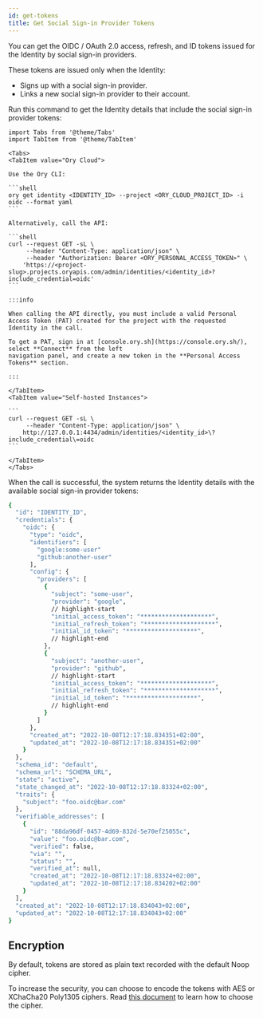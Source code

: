 ```yaml
---
id: get-tokens
title: Get Social Sign-in Provider Tokens
---
```


You can get the OIDC / OAuth 2.0 access, refresh, and ID tokens issued for the
Identity by social sign-in providers.

These tokens are issued only when the Identity:

- Signs up with a social sign-in provider.
- Links a new social sign-in provider to their account.

Run this command to get the Identity details that include the social sign-in
provider tokens:

````mdx-code-block
import Tabs from '@theme/Tabs'
import TabItem from '@theme/TabItem'

<Tabs>
<TabItem value="Ory Cloud">

Use the Ory CLI:

```shell
ory get identity <IDENTITY_ID> --project <ORY_CLOUD_PROJECT_ID> -i oidc --format yaml
```

Alternatively, call the API:

```shell
curl --request GET -sL \
     --header "Content-Type: application/json" \
     --header "Authorization: Bearer <ORY_PERSONAL_ACCESS_TOKEN>" \
    'https://<project-slug>.projects.oryapis.com/admin/identities/<identity_id>?include_credential=oidc'
```

:::info

When calling the API directly, you must include a valid Personal Access Token (PAT) created for the project with the requested
Identity in the call.

To get a PAT, sign in at [console.ory.sh](https://console.ory.sh/), select **Connect** from the left
navigation panel, and create a new token in the **Personal Access Tokens** section.

:::

</TabItem>
<TabItem value="Self-hosted Instances">

```
curl --request GET -sL \
     --header "Content-Type: application/json" \
    http://127.0.0.1:4434/admin/identities/<identity_id>\?include_credential\=oidc
```

</TabItem>
</Tabs>
````

When the call is successful, the system returns the Identity details with the
available social sign-in provider tokens:

```sh
{
  "id": "IDENTITY_ID",
  "credentials": {
    "oidc": {
      "type": "oidc",
      "identifiers": [
        "google:some-user"
        "github:another-user"
      ],
      "config": {
        "providers": [
          {
            "subject": "some-user",
            "provider": "google",
            // highlight-start
            "initial_access_token": "********************",
            "initial_refresh_token": "********************",
            "initial_id_token": "********************",
            // highlight-end
          },
          {
            "subject": "another-user",
            "provider": "github",
            // highlight-start
            "initial_access_token": "********************",
            "initial_refresh_token": "********************",
            "initial_id_token": "********************",
            // highlight-end
          }
        ]
      },
      "created_at": "2022-10-08T12:17:18.834351+02:00",
      "updated_at": "2022-10-08T12:17:18.834351+02:00"
    }
  },
  "schema_id": "default",
  "schema_url": "SCHEMA_URL",
  "state": "active",
  "state_changed_at": "2022-10-08T12:17:18.83324+02:00",
  "traits": {
    "subject": "foo.oidc@bar.com"
  },
  "verifiable_addresses": [
    {
      "id": "88da96df-0457-4d69-832d-5e70ef25055c",
      "value": "foo.oidc@bar.com",
      "verified": false,
      "via": "",
      "status": "",
      "verified_at": null,
      "created_at": "2022-10-08T12:17:18.83324+02:00",
      "updated_at": "2022-10-08T12:17:18.834202+02:00"
    }
  ],
  "created_at": "2022-10-08T12:17:18.834043+02:00",
  "updated_at": "2022-10-08T12:17:18.834043+02:00"
}
```

## Encryption

By default, tokens are stored as plain text recorded with the default Noop
cipher.

To increase the security, you can choose to encode the tokens with AES or
XChaCha20 Poly1305 ciphers. Read
[this document](../../kratos/guides/select-cipher-algorithm) to learn how to
choose the cipher.
